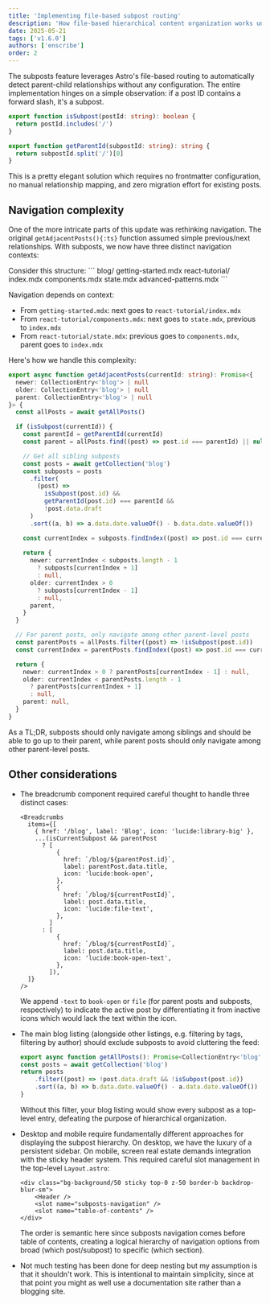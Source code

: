```yaml
---
title: 'Implementing file-based subpost routing'
description: 'How file-based hierarchical content organization works under the hood'
date: 2025-05-21
tags: ['v1.6.0']
authors: ['enscribe']
order: 2
---
```



The subposts feature leverages Astro's file-based routing to automatically detect parent-child relationships without any configuration. The entire implementation hinges on a simple observation: if a post ID contains a forward slash, it's a subpost.

```typescript title="src/lib/data-utils.ts" startLineNumber={161}
export function isSubpost(postId: string): boolean {
  return postId.includes('/')
}

export function getParentId(subpostId: string): string {
  return subpostId.split('/')[0]
}
```

This is a pretty elegant solution which requires no frontmatter configuration, no manual relationship mapping, and zero migration effort for existing posts.

## Navigation complexity

One of the more intricate parts of this update was rethinking navigation. The original `getAdjacentPosts(){:ts}` function assumed simple previous/next relationships. With subposts, we now have three distinct navigation contexts:

<Callout variant="example">
  Consider this structure:
  ```
  blog/
    getting-started.mdx
    react-tutorial/
      index.mdx
      components.mdx
      state.mdx
    advanced-patterns.mdx
  ```

  Navigation depends on context:
  - From `getting-started.mdx`: next goes to `react-tutorial/index.mdx`
  - From `react-tutorial/components.mdx`: next goes to `state.mdx`, previous to `index.mdx`
  - From `react-tutorial/state.mdx`: previous goes to `components.mdx`, parent goes to `index.mdx`
</Callout>

Here's how we handle this complexity:

```typescript title="src/lib/data-utils.ts" startLineNumber={40}
export async function getAdjacentPosts(currentId: string): Promise<{
  newer: CollectionEntry<'blog'> | null
  older: CollectionEntry<'blog'> | null
  parent: CollectionEntry<'blog'> | null
}> {
  const allPosts = await getAllPosts()

  if (isSubpost(currentId)) {
    const parentId = getParentId(currentId)
    const parent = allPosts.find((post) => post.id === parentId) || null

    // Get all sibling subposts
    const posts = await getCollection('blog')
    const subposts = posts
      .filter(
        (post) =>
          isSubpost(post.id) &&
          getParentId(post.id) === parentId &&
          !post.data.draft
      )
      .sort((a, b) => a.data.date.valueOf() - b.data.date.valueOf())

    const currentIndex = subposts.findIndex((post) => post.id === currentId)
    
    return {
      newer: currentIndex < subposts.length - 1 
        ? subposts[currentIndex + 1] 
        : null,
      older: currentIndex > 0 
        ? subposts[currentIndex - 1] 
        : null,
      parent,
    }
  }

  // For parent posts, only navigate among other parent-level posts
  const parentPosts = allPosts.filter((post) => !isSubpost(post.id))
  const currentIndex = parentPosts.findIndex((post) => post.id === currentId)

  return {
    newer: currentIndex > 0 ? parentPosts[currentIndex - 1] : null,
    older: currentIndex < parentPosts.length - 1 
      ? parentPosts[currentIndex + 1] 
      : null,
    parent: null,
  }
}
```

As a TL;DR, subposts should only navigate among siblings and should be able to go up to their parent, while parent posts should only navigate among other parent-level posts.

## Other considerations

- The breadcrumb component required careful thought to handle three distinct cases:

    ```astro title="src/pages/blog/[...id].astro" startLineNumber={70}
    <Breadcrumbs
      items={[
        { href: '/blog', label: 'Blog', icon: 'lucide:library-big' },
        ...(isCurrentSubpost && parentPost
          ? [
              {
                href: `/blog/${parentPost.id}`,
                label: parentPost.data.title,
                icon: 'lucide:book-open',
              },
              {
                href: `/blog/${currentPostId}`,
                label: post.data.title,
                icon: 'lucide:file-text',
              },
            ]
          : [
              {
                href: `/blog/${currentPostId}`,
                label: post.data.title,
                icon: 'lucide:book-open-text',
              },
            ]),
      ]}
    />
    ```

    We append `-text` to `book-open` or `file` (for parent posts and subposts, respectively) to indicate the active post by differentiating it from inactive icons which would lack the text within the icon.

- The main blog listing (alongside other listings, e.g. filtering by tags, filtering by author) should exclude subposts to avoid cluttering the feed:

    ```typescript title="src/lib/data-utils.ts" startLineNumber={7}
    export async function getAllPosts(): Promise<CollectionEntry<'blog'>[]> {
    const posts = await getCollection('blog')
    return posts
        .filter((post) => !post.data.draft && !isSubpost(post.id))
        .sort((a, b) => b.data.date.valueOf() - a.data.date.valueOf())
    }
    ```

    Without this filter, your blog listing would show every subpost as a top-level entry, defeating the purpose of hierarchical organization.

- Desktop and mobile require fundamentally different approaches for displaying the subpost hierarchy. On desktop, we have the luxury of a persistent sidebar. On mobile, screen real estate demands integration with the sticky header system. This required careful slot management in the top-level `Layout.astro`:

    ```astro title="src/layouts/Layout.astro"
    <div class="bg-background/50 sticky top-0 z-50 border-b backdrop-blur-sm">
        <Header />
        <slot name="subposts-navigation" />
        <slot name="table-of-contents" />
    </div>
    ```

    The order is semantic here since subposts navigation comes before table of contents, creating a logical hierarchy of navigation options from broad (which post/subpost) to specific (which section).

- Not much testing has been done for deep nesting but my assumption is that it shouldn't work. This is intentional to maintain simplicity, since at that point you might as well use a documentation site rather than a blogging site.
